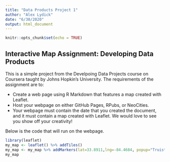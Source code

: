 ```yaml
---
title: "Data Products Project 1"
author: "Alex Lydick"
date: "6/30/2020"
output: html_document
---
```


```r
knitr::opts_chunk$set(echo = TRUE)
```

## Interactive Map Assignment: Developing Data Products
This is a simple project from the Develpoing Data Projects course on Coursera taught by Johns Hopkin's University. The requirements of the assignment are to:

* Create a web page using R Markdown that features a map created with Leaflet.
* Host your webpage on either GitHub Pages, RPubs, or NeoCities.
* Your webpage must contain the date that you created the document, and it must contain a map created with Leaflet. We would love to see you show off your creativity! 

Below is the code that will run on the webpage.

```r
library(leaflet)
my_map <- leaflet() %>% addTiles()
my_map <- my_map %>% addMarkers(lat=33.8911,lng=-84.4684, popup="Truist Park")
my_map
```